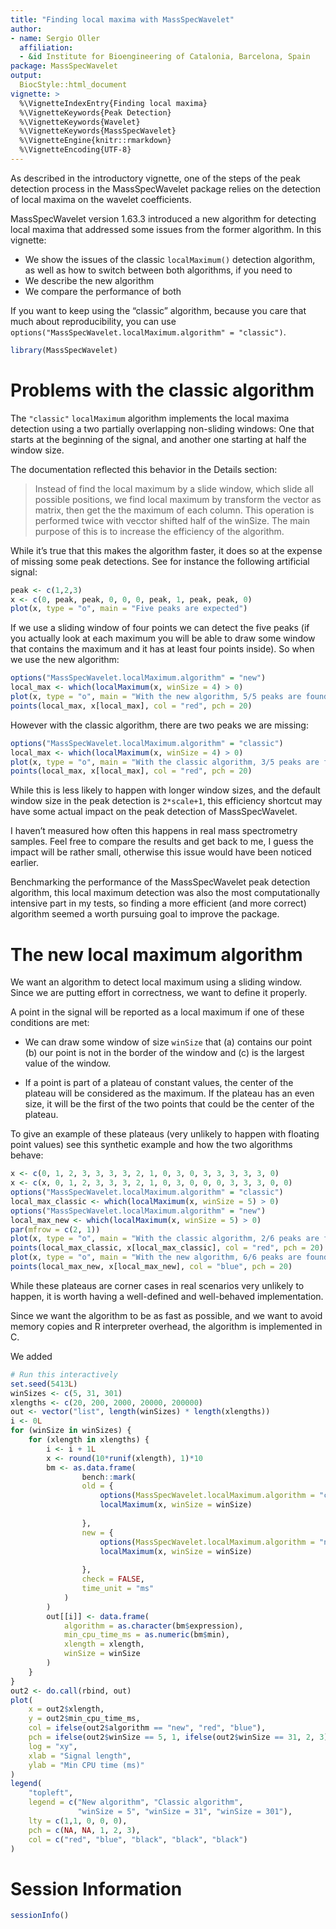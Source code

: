 ```yaml
---
title: "Finding local maxima with MassSpecWavelet"
author:
- name: Sergio Oller
  affiliation:
  - &id Institute for Bioengineering of Catalonia, Barcelona, Spain
package: MassSpecWavelet
output:
  BiocStyle::html_document
vignette: >
  %\VignetteIndexEntry{Finding local maxima}
  %\VignetteKeywords{Peak Detection}
  %\VignetteKeywords{Wavelet}
  %\VignetteKeywords{MassSpecWavelet}
  %\VignetteEngine{knitr::rmarkdown}
  %\VignetteEncoding{UTF-8}
---
```


As described in the introductory vignette, one of the steps of the peak detection
process in the MassSpecWavelet package relies on the detection of local maxima
on the wavelet coefficients.

MassSpecWavelet version 1.63.3 introduced a new algorithm for detecting local
maxima that addressed some issues from the former algorithm. In this vignette:

- We show the issues of the classic `localMaximum()` detection algorithm, as well
  as how to switch between both algorithms, if you need to
- We describe the new algorithm
- We compare the performance of both


If you want to keep using the "classic" algorithm, because you care that much
about reproducibility, you can use
`options("MassSpecWavelet.localMaximum.algorithm" = "classic")`.

```r
library(MassSpecWavelet)
```


# Problems with the classic algorithm

The `"classic"` `localMaximum` algorithm implements the local maxima detection
using a two partially overlapping non-sliding windows: One that starts at the beginning of
the signal, and another one starting at half the window size.

The documentation reflected this behavior in the Details section:

> Instead of find the local maximum by a slide window, which slide all possible
> positions, we find local maximum by transform the vector as matrix, then get
> the the maximum of each column. This operation is performed twice with 
> vecctor shifted half of the winSize. The main purpose of this is
> to increase the efficiency of the algorithm.

While it's true that this makes the algorithm faster, it does so at the expense of
missing some peak detections. See for instance the following artificial signal:


```r
peak <- c(1,2,3)
x <- c(0, peak, peak, 0, 0, 0, peak, 1, peak, peak, 0)
plot(x, type = "o", main = "Five peaks are expected")
```
If we use a sliding window of four points we can detect the five peaks (if you
actually look at each maximum you will be able to draw some window that contains
the maximum and it has at least four points inside). So when we
use the new algorithm:

```r
options("MassSpecWavelet.localMaximum.algorithm" = "new")
local_max <- which(localMaximum(x, winSize = 4) > 0)
plot(x, type = "o", main = "With the new algorithm, 5/5 peaks are found")
points(local_max, x[local_max], col = "red", pch = 20)

```
However with the classic algorithm, there are two peaks we are missing:

```r
options("MassSpecWavelet.localMaximum.algorithm" = "classic")
local_max <- which(localMaximum(x, winSize = 4) > 0)
plot(x, type = "o", main = "With the classic algorithm, 3/5 peaks are found")
points(local_max, x[local_max], col = "red", pch = 20)
```

While this is less likely to happen with longer window sizes, and the default window
size in the peak detection is `2*scale+1`, this efficiency shortcut may have 
some actual impact on the peak detection of MassSpecWavelet.

I haven't measured how often this happens in real mass spectrometry samples. Feel
free to compare the results and get back to me, I guess the impact will be rather
small, otherwise this issue would have been noticed earlier.

Benchmarking the performance of the MassSpecWavelet peak detection algorithm, this
local maximum detection was also the most computationally intensive part in my
tests, so finding a more efficient (and more correct) algorithm seemed a worth
pursuing goal to improve the package.

# The new local maximum algorithm

We want an algorithm to detect local maximum using a sliding window. Since we
are putting effort in correctness, we want to define it properly.

A point in the signal will be reported as a local maximum if one of these
conditions are met:

- We can draw some window of size `winSize` that (a) contains our point (b) our
  point is not in the border of the window and (c) is the largest value of the
  window.

- If a point is part of a plateau of constant values, the center of the plateau
  will be considered as the maximum. If the plateau has an even size, it will be
  the first of the two points that could be the center of the plateau.

To give an example of these plateaus (very unlikely to happen with floating point
values) see this synthetic example and how the two algorithms behave:

```r
x <- c(0, 1, 2, 3, 3, 3, 3, 2, 1, 0, 3, 0, 3, 3, 3, 3, 3, 0)
x <- c(x, 0, 1, 2, 3, 3, 3, 2, 1, 0, 3, 0, 0, 0, 3, 3, 3, 0, 0)
options("MassSpecWavelet.localMaximum.algorithm" = "classic")
local_max_classic <- which(localMaximum(x, winSize = 5) > 0)
options("MassSpecWavelet.localMaximum.algorithm" = "new")
local_max_new <- which(localMaximum(x, winSize = 5) > 0)
par(mfrow = c(2, 1))
plot(x, type = "o", main = "With the classic algorithm, 2/6 peaks are found")
points(local_max_classic, x[local_max_classic], col = "red", pch = 20)
plot(x, type = "o", main = "With the new algorithm, 6/6 peaks are found")
points(local_max_new, x[local_max_new], col = "blue", pch = 20)

```

While these plateaus are corner cases in real scenarios very unlikely to happen,
it is worth having a well-defined and well-behaved implementation.

Since we want the algorithm to be as fast as possible, and we want to avoid
memory copies and R interpreter overhead, the algorithm is implemented in C.

We added 

```r
# Run this interactively
set.seed(5413L)
winSizes <- c(5, 31, 301)
xlengths <- c(20, 200, 2000, 20000, 200000)
out <- vector("list", length(winSizes) * length(xlengths))
i <- 0L
for (winSize in winSizes) {
    for (xlength in xlengths) {
        i <- i + 1L
        x <- round(10*runif(xlength), 1)*10
        bm <- as.data.frame(
                bench::mark(
                old = {
                    options(MassSpecWavelet.localMaximum.algorithm = "classic")
                    localMaximum(x, winSize = winSize)
                    
                },
                new = {
                    options(MassSpecWavelet.localMaximum.algorithm = "new")
                    localMaximum(x, winSize = winSize)
                    
                },
                check = FALSE,
                time_unit = "ms"
            )
        )
        out[[i]] <- data.frame(
            algorithm = as.character(bm$expression),
            min_cpu_time_ms = as.numeric(bm$min),
            xlength = xlength,
            winSize = winSize
        )
    }
}
out2 <- do.call(rbind, out)
plot(
    x = out2$xlength,
    y = out2$min_cpu_time_ms,
    col = ifelse(out2$algorithm == "new", "red", "blue"),
    pch = ifelse(out2$winSize == 5, 1, ifelse(out2$winSize == 31, 2, 3)),
    log = "xy",
    xlab = "Signal length",
    ylab = "Min CPU time (ms)"
)
legend(
    "topleft",
    legend = c("New algorithm", "Classic algorithm",
               "winSize = 5", "winSize = 31", "winSize = 301"),
    lty = c(1,1, 0, 0, 0),
    pch = c(NA, NA, 1, 2, 3),
    col = c("red", "blue", "black", "black", "black")
)
```



# Session Information

```r
sessionInfo()
```
